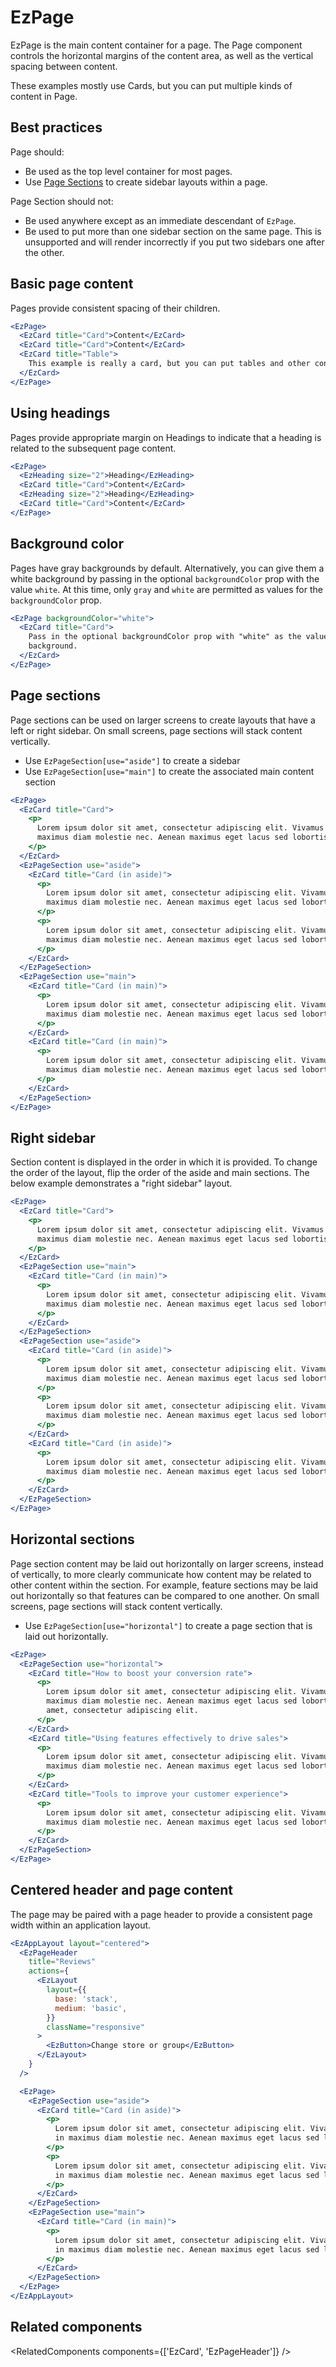 
<Meta of={DefaultStories} name="Docs" />
<TableOfContents />

# EzPage

<MigrationAlert component="ez-page" />

EzPage is the main content container for a page. The Page component controls the horizontal margins of the content area, as well as the vertical spacing between content.

These examples mostly use Cards, but you can put multiple kinds of content in Page.

## Best practices

Page should:

- Be used as the top level container for most pages.
- Use [Page Sections](#page-sections) to create sidebar layouts within a page.

Page Section should not:

- Be used anywhere except as an immediate descendant of `EzPage`.
- Be used to put more than one sidebar section on the same page. This is unsupported and will render incorrectly if you put two sidebars one after the other.

## Basic page content

Pages provide consistent spacing of their children.

```jsx
<EzPage>
  <EzCard title="Card">Content</EzCard>
  <EzCard title="Card">Content</EzCard>
  <EzCard title="Table">
    This example is really a card, but you can put tables and other content in EzPage too.
  </EzCard>
</EzPage>
```

## Using headings

Pages provide appropriate margin on Headings to indicate that a heading is related to the subsequent page content.

```jsx
<EzPage>
  <EzHeading size="2">Heading</EzHeading>
  <EzCard title="Card">Content</EzCard>
  <EzHeading size="2">Heading</EzHeading>
  <EzCard title="Card">Content</EzCard>
</EzPage>
```

## Background color

Pages have gray backgrounds by default. Alternatively, you can give them a white background by passing in the optional `backgroundColor` prop with the value `white`. At this time, only `gray` and `white` are permitted as values for the `backgroundColor` prop.

```jsx
<EzPage backgroundColor="white">
  <EzCard title="Card">
    Pass in the optional backgroundColor prop with "white" as the value to give your page a white
    background.
  </EzCard>
</EzPage>
```

## Page sections

Page sections can be used on larger screens to create layouts that have a left or right sidebar. On small screens, page sections will stack content vertically.

- Use `EzPageSection[use="aside"]` to create a sidebar
- Use `EzPageSection[use="main"]` to create the associated main content section

```jsx
<EzPage>
  <EzCard title="Card">
    <p>
      Lorem ipsum dolor sit amet, consectetur adipiscing elit. Vivamus ultrices finibus purus, in
      maximus diam molestie nec. Aenean maximus eget lacus sed lobortis.
    </p>
  </EzCard>
  <EzPageSection use="aside">
    <EzCard title="Card (in aside)">
      <p>
        Lorem ipsum dolor sit amet, consectetur adipiscing elit. Vivamus ultrices finibus purus, in
        maximus diam molestie nec. Aenean maximus eget lacus sed lobortis.
      </p>
      <p>
        Lorem ipsum dolor sit amet, consectetur adipiscing elit. Vivamus ultrices finibus purus, in
        maximus diam molestie nec. Aenean maximus eget lacus sed lobortis.
      </p>
    </EzCard>
  </EzPageSection>
  <EzPageSection use="main">
    <EzCard title="Card (in main)">
      <p>
        Lorem ipsum dolor sit amet, consectetur adipiscing elit. Vivamus ultrices finibus purus, in
        maximus diam molestie nec. Aenean maximus eget lacus sed lobortis.
      </p>
    </EzCard>
    <EzCard title="Card (in main)">
      <p>
        Lorem ipsum dolor sit amet, consectetur adipiscing elit. Vivamus ultrices finibus purus, in
        maximus diam molestie nec. Aenean maximus eget lacus sed lobortis.
      </p>
    </EzCard>
  </EzPageSection>
</EzPage>
```

## Right sidebar

Section content is displayed in the order in which it is provided. To change the order of the layout, flip the order of the aside and main sections. The below example demonstrates a "right sidebar" layout.

```jsx
<EzPage>
  <EzCard title="Card">
    <p>
      Lorem ipsum dolor sit amet, consectetur adipiscing elit. Vivamus ultrices finibus purus, in
      maximus diam molestie nec. Aenean maximus eget lacus sed lobortis.
    </p>
  </EzCard>
  <EzPageSection use="main">
    <EzCard title="Card (in main)">
      <p>
        Lorem ipsum dolor sit amet, consectetur adipiscing elit. Vivamus ultrices finibus purus, in
        maximus diam molestie nec. Aenean maximus eget lacus sed lobortis.
      </p>
    </EzCard>
  </EzPageSection>
  <EzPageSection use="aside">
    <EzCard title="Card (in aside)">
      <p>
        Lorem ipsum dolor sit amet, consectetur adipiscing elit. Vivamus ultrices finibus purus, in
        maximus diam molestie nec. Aenean maximus eget lacus sed lobortis.
      </p>
      <p>
        Lorem ipsum dolor sit amet, consectetur adipiscing elit. Vivamus ultrices finibus purus, in
        maximus diam molestie nec. Aenean maximus eget lacus sed lobortis.
      </p>
    </EzCard>
    <EzCard title="Card (in aside)">
      <p>
        Lorem ipsum dolor sit amet, consectetur adipiscing elit. Vivamus ultrices finibus purus, in
        maximus diam molestie nec. Aenean maximus eget lacus sed lobortis.
      </p>
    </EzCard>
  </EzPageSection>
</EzPage>
```

## Horizontal sections

Page section content may be laid out horizontally on larger screens, instead of vertically, to more clearly communicate how content may be related to other content within the section. For example, feature sections may be laid out horizontally so that features can be compared to one another. On small screens, page sections will stack content vertically.

- Use `EzPageSection[use="horizontal"]` to create a page section that is laid out horizontally.

```jsx
<EzPage>
  <EzPageSection use="horizontal">
    <EzCard title="How to boost your conversion rate">
      <p>
        Lorem ipsum dolor sit amet, consectetur adipiscing elit. Vivamus ultrices finibus purus, in
        maximus diam molestie nec. Aenean maximus eget lacus sed lobortis. Lorem ipsum dolor sit
        amet, consectetur adipiscing elit.
      </p>
    </EzCard>
    <EzCard title="Using features effectively to drive sales">
      <p>
        Lorem ipsum dolor sit amet, consectetur adipiscing elit. Vivamus ultrices finibus purus, in
        maximus diam molestie nec. Aenean maximus eget lacus sed lobortis.
      </p>
    </EzCard>
    <EzCard title="Tools to improve your customer experience">
      <p>
        Lorem ipsum dolor sit amet, consectetur adipiscing elit. Vivamus ultrices finibus purus, in
        maximus diam molestie nec. Aenean maximus eget lacus sed lobortis.
      </p>
    </EzCard>
  </EzPageSection>
</EzPage>
```

## Centered header and page content

The page may be paired with a page header to provide a consistent page width within an application layout.

```jsx
<EzAppLayout layout="centered">
  <EzPageHeader
    title="Reviews"
    actions={
      <EzLayout
        layout={{
          base: 'stack',
          medium: 'basic',
        }}
        className="responsive"
      >
        <EzButton>Change store or group</EzButton>
      </EzLayout>
    }
  />

  <EzPage>
    <EzPageSection use="aside">
      <EzCard title="Card (in aside)">
        <p>
          Lorem ipsum dolor sit amet, consectetur adipiscing elit. Vivamus ultrices finibus purus,
          in maximus diam molestie nec. Aenean maximus eget lacus sed lobortis.
        </p>
        <p>
          Lorem ipsum dolor sit amet, consectetur adipiscing elit. Vivamus ultrices finibus purus,
          in maximus diam molestie nec. Aenean maximus eget lacus sed lobortis.
        </p>
      </EzCard>
    </EzPageSection>
    <EzPageSection use="main">
      <EzCard title="Card (in main)">
        <p>
          Lorem ipsum dolor sit amet, consectetur adipiscing elit. Vivamus ultrices finibus purus,
          in maximus diam molestie nec. Aenean maximus eget lacus sed lobortis.
        </p>
      </EzCard>
    </EzPageSection>
  </EzPage>
</EzAppLayout>
```

## Related components

<RelatedComponents components={['EzCard', 'EzPageHeader']} />

